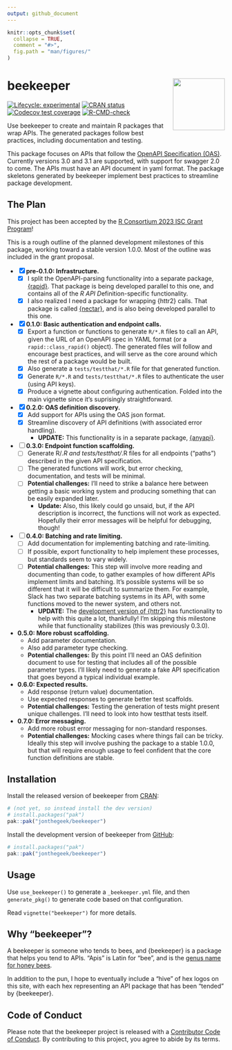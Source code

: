 ```yaml
---
output: github_document
---
```


<!-- README.md is generated from README.Rmd. Please edit that file -->

```r
knitr::opts_chunk$set(
  collapse = TRUE,
  comment = "#>",
  fig.path = "man/figures/"
)
```

# beekeeper <a href="https://beekeeper.api2r.org"><img src="man/figures/logo.svg" align="right" height="120" /></a>

<!-- badges: start -->
[![Lifecycle: experimental](https://img.shields.io/badge/lifecycle-experimental-orange.svg)](https://lifecycle.r-lib.org/articles/stages.html#experimental)
[![CRAN status](https://www.r-pkg.org/badges/version/beekeeper)](https://CRAN.R-project.org/package=beekeeper)
[![Codecov test coverage](https://codecov.io/gh/jonthegeek/beekeeper/branch/main/graph/badge.svg)](https://app.codecov.io/gh/jonthegeek/beekeeper?branch=main)
[![R-CMD-check](https://github.com/jonthegeek/beekeeper/actions/workflows/R-CMD-check.yaml/badge.svg)](https://github.com/jonthegeek/beekeeper/actions/workflows/R-CMD-check.yaml)
<!-- badges: end -->

Use beekeeper to create and maintain R packages that wrap APIs.
The generated packages follow best practices, including documentation and testing.

This package focuses on APIs that follow the [OpenAPI Specification (OAS)](https://spec.openapis.org/oas/v3.1.0). 
Currently versions 3.0 and 3.1 are supported, with support for swagger 2.0 to come.
The APIs must have an API document in yaml format.
The package skeletons generated by beekeeper implement best practices to streamline package development.

## The Plan

This project has been accepted by the [R Consortium 2023 ISC Grant Program](https://www.r-consortium.org/all-projects/awarded-projects/2023-group-1#api2r:%20An%20R%20Package%20for%20Auto-Generating%20R%20API%20Clients)!

This is a rough outline of the planned development milestones of this package, working toward a stable version 1.0.0.
Most of the outline was included in the grant proposal.

- [x] **pre-0.1.0: Infrastructure.**
    - [x] I split the OpenAPI-parsing functionality into a separate package, [{rapid}](https://rapid.api2r.org). That package is being developed parallel to this one, and contains all of the *R API D*efinition-specific functionality.
    - [x] I also realized I need a package for wrapping {httr2} calls. That package is called [{nectar}](https://nectar.api2r.org), and is also being developed parallel to this one.
- [x] **0.1.0: Basic authentication and endpoint calls.**
    - [x] Export a function or functions to generate `R/*.R` files to call an API, given the URL of an OpenAPI spec in YAML format (or a `rapid::class_rapid()` object). The generated files will follow and encourage best practices, and will serve as the core around which the rest of a package would be built.
    - [x] Also generate a `tests/testthat/*.R` file for that generated function. 
    - [x] Generate `R/*.R` and `tests/testthat/*.R` files to authenticate the user (using API keys).
    - [x] Produce a vignette about configuring authentication. Folded into the main vignette since it's suprisingly straightforward.
- [x] **0.2.0: OAS definition discovery.**
    - [x] Add support for APIs using the OAS json format.
    - [x] Streamline discovery of API definitions (with associated error handling).
        -   **UPDATE:** This functionality is in a separate package, [{anyapi}](https://anyapi.api2r.org).
- [ ] **0.3.0: Endpoint function scaffolding.**
    - [ ] Generate R/*.R and tests/testthat/*.R files for all endpoints ("paths") described in the given API specification. 
    - [ ] The generated functions will work, but error checking, documentation, and tests will be minimal.
    - [ ] **Potential challenges:** I'll need to strike a balance here between getting a basic working system and producing something that can be easily expanded later.
        -   **Update:** Also, this likely could go unsaid, but, if the API description is incorrect, the functions will not work as expected. Hopefully their error messages will be helpful for debugging, though!
- [ ] **0.4.0: Batching and rate limiting.**
    - [ ] Add documentation for implementing batching and rate-limiting. 
    - [ ] If possible, export functionality to help implement these processes, but standards seem to vary widely.
    - [ ] **Potential challenges:** This step will involve more reading and documenting than code, to gather examples of how different APIs implement limits and batching. It's possible systems will be so different that it will be difficult to summarize them. For example, Slack has two separate batching systems in its API, with some functions moved to the newer system, and others not. 
        -   **UPDATE:** The [development version of {httr2}](https://github.com/r-lib/httr2/) has functionality to help with this quite a lot, thankfully! I'm skipping this milestone while that functionality stabilizes (this was previously 0.3.0).
-   **0.5.0: More robust scaffolding.**
    -   Add parameter documentation.
    -   Also add parameter type checking.
    -   **Potential challenges:** By this point I'll need an OAS definition document to use for testing that includes all of the possible parameter types. I'll likely need to generate a fake API specification that goes beyond a typical individual example.
-   **0.6.0: Expected results.**
    -   Add response (return value) documentation.
    -   Use expected responses to generate better test scaffolds.
    -   **Potential challenges:** Testing the generation of tests might present unique challenges. I'll need to look into how testthat tests itself.
-   **0.7.0: Error messaging.**
    -   Add more robust error messaging for non-standard responses.
    -   **Potential challenges:** Mocking cases where things fail can be tricky. Ideally this step will involve pushing the package to a stable 1.0.0, but that will require enough usage to feel confident that the core function definitions are stable. 

## Installation

::: .pkgdown-release
Install the released version of beekeeper from [CRAN](https://cran.r-project.org/):

```r
# (not yet, so instead install the dev version)
# install.packages("pak")
pak::pak("jonthegeek/beekeeper")
```
:::

::: .pkgdown-devel
Install the development version of beekeeper from [GitHub](https://github.com/):

```r
# install.packages("pak")
pak::pak("jonthegeek/beekeeper")
```
:::

## Usage

Use `use_beekeeper()` to generate a `_beekeeper.yml` file, and then `generate_pkg()` to generate code based on that configuration.

Read `vignette("beekeeper")` for more details.

## Why "beekeeper"?

A beekeeper is someone who tends to bees, and {beekeeper} is a package that helps you tend to APIs.
"Apis" is Latin for "bee", and is the [genus name for honey bees](https://en.wikipedia.org/wiki/Honey_bee).

In addition to the pun, I hope to eventually include a "hive" of hex logos on this site, with each hex representing an API package that has been "tended" by {beekeeper}.

## Code of Conduct

Please note that the beekeeper project is released with a [Contributor Code of Conduct](https://beekeeper.api2r.org/CODE_OF_CONDUCT.html). By contributing to this project, you agree to abide by its terms.
